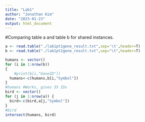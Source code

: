 ---
title: "Lab1"
author: "Jonathan Kim"
date: "2023-01-23"
output: html_document
---

#Comparing table a and table b for shared instances.
```{r}
a <- read.table("./lab1pt1gene_result.txt",sep='\t',header=T)
b <- read.table("./lab1pt2gene_result.txt",sep="\t",header=T)

humans <- vector()
for (i in 1:nrow(b))
{
    #print(b[i,"GeneID"])
  humans<-c(humans,b[i,"Symbol"])
}
#humans #Works, gives 35 IDs
bird <- vector()
for (j in 1:nrow(a)) {
  bird<-c(bird,a[j,"Symbol"])
}
#bird
intersect(humans, bird)
```
